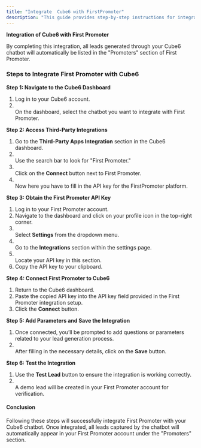 ```yaml
---
title: "Integrate  Cube6 with FirstPromoter"
description: "This guide provides step-by-step instructions for integrating  Cube6 with First Promoter"
---
```


**Integration of  Cube6 with First Promoter**

By completing this integration, all leads generated through your  Cube6 chatbot will automatically be listed in the "Promoters" section of First Promoter.

### **Steps to Integrate First Promoter with  Cube6**

**Step 1: Navigate to the  Cube6 Dashboard**

1. Log in to your  Cube6 account.
2. \
   On the dashboard, select the chatbot you want to integrate with First Promoter.

**Step 2: Access Third-Party Integrations**

1. Go to the **Third-Party Apps Integration** section in the  Cube6 dashboard.
2. \
   Use the search bar to look for "First Promoter."
3. \
   Click on the **Connect** button next to First Promoter.
4. \
   Now here you have to fill in the API key for the FirstPromoter platform.

**Step 3: Obtain the First Promoter API Key**

1. Log in to your First Promoter account.
2. Navigate to the dashboard and click on your profile icon in the top-right corner.
3. \
   Select **Settings** from the dropdown menu.
4. \
   Go to the **Integrations** section within the settings page.
5. \
   Locate your API key in this section.
6. Copy the API key to your clipboard.

**Step 4: Connect First Promoter to  Cube6**

1. Return to the  Cube6 dashboard.
2. Paste the copied API key into the API key field provided in the First Promoter integration setup.
3. Click the **Connect** button.

**Step 5: Add Parameters and Save the Integration**

1. Once connected, you’ll be prompted to add questions or parameters related to your lead generation process.
2. \
   After filling in the necessary details, click on the **Save** button.

**Step 6: Test the Integration**

1. Use the **Test Lead** button to ensure the integration is working correctly.
2. \
   A demo lead will be created in your First Promoter account for verification.

#### **Conclusion**

Following these steps will successfully integrate First Promoter with your  Cube6 chatbot. Once integrated, all leads captured by the chatbot will automatically appear in your First Promoter account under the "Promoters" section.

 